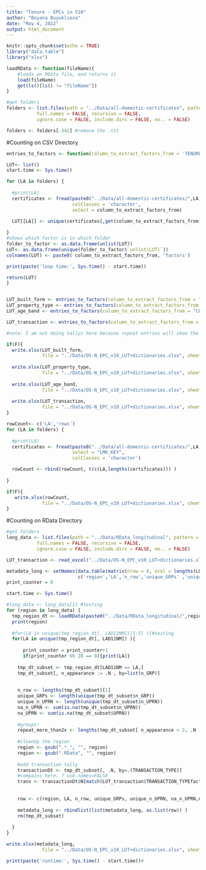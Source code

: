 ```yaml
---
title: "Tenure - EPCs in V10"
author: "Boyana Buyuklieva"
date: "May 4, 2022"
output: html_document
---
```


```r
knitr::opts_chunk$set(echo = TRUE)
library("data.table")
library("xlsx")

loadRData <- function(fileName){
    #loads an RData file, and returns it
    load(fileName)
    get(ls()[ls() != "fileName"])
}

```



```r
#get folders
folders <- list.files(path = "../Data/all-domestic-certificates", pattern = NULL, all.files = FALSE,
           full.names = FALSE, recursive = FALSE,
           ignore.case = FALSE, include.dirs = FALSE, no.. = FALSE)

folders <- folders[-342] #remove the .txt
```

#Counting on CSV Directory
```r
entries_to_factors <- function(column_to_extract_factors_from = 'TENURE') {

LUT<- list()
start.time <- Sys.time()

for (LA in folders) {
  
  #print(LA)
  certificates <- fread(paste0("../Data/all-domestic-certificates/",LA,"/certificates.csv"),
                        colClasses = 'character',
                        select = column_to_extract_factors_from)

  LUT[[LA]] <- unique(certificates[,get(column_to_extract_factors_from)])
  
}
#shows which factor is in which folder
folder_to_factor <- as.data.frame(unlist(LUT))
LUT<- as.data.frame(unique(folder_to_factor$`unlist(LUT)`))
colnames(LUT) <- paste0( column_to_extract_factors_from, 'factors')

print(paste('loop time:', Sys.time() - start.time))

return(LUT)
}


LUT_built_form <- entries_to_factors(column_to_extract_factors_from = "BUILT_FORM")
LUT_property_type <- entries_to_factors(column_to_extract_factors_from = "PROPERTY_TYPE")
LUT_age_band <- entries_to_factors(column_to_extract_factors_from = "CONSTRUCTION_AGE_BAND")

LUT_transaction <- entries_to_factors(column_to_extract_factors_from = "TRANSACTION_TYPE")

#note: I am not doing tallys here because repeat entries will skew the picture

if(F){
  write.xlsx(LUT_built_form,
             file = "../Data/OS-N_EPC_v10_LUT+dictionaries.xlsx", sheetName="BUILT_FORM", append=TRUE)  
  
  write.xlsx(LUT_property_type,
             file = "../Data/OS-N_EPC_v10_LUT+dictionaries.xlsx", sheetName="PROPERTY_TYPE", append=TRUE) 
  
  write.xlsx(LUT_age_band,
             file = "../Data/OS-N_EPC_v10_LUT+dictionaries.xlsx", sheetName="CONSTRUCTION_AGE_BAND", append=TRUE)
  
  write.xlsx(LUT_transaction,
             file = "../Data/OS-N_EPC_v10_LUT+dictionaries.xlsx", sheetName="TRANSACTION_TYPE", append=TRUE)
}
```


```r
rowCount<- c('LA','rows')
for (LA in folders) {
  
  #print(LA)
  certificates <- fread(paste0("../Data/all-domestic-certificates/",LA,"/certificates.csv"),
                        select = "LMK_KEY",
                        colClasses = 'character')

  rowCount <- rbind(rowCount, t(c(LA,lengths(certificates))) )
  
}

if(F){
   write.xlsx(rowCount,
             file = "../Data/OS-N_EPC_v10_LUT+dictionaries.xlsx", sheetName="RawRowTotals", append=TRUE)
}
```


#Counting on RData Directory


```r
#get folders
long_data <- list.files(path = "../Data/RData_longitudinal", pattern = NULL, all.files = FALSE,
           full.names = FALSE, recursive = FALSE,
           ignore.case = FALSE, include.dirs = FALSE, no.. = FALSE)

LUT_transaction <- read_excel("../Data/OS-N_EPC_v10_LUT+dictionaries.xlsx", sheet = "TRANSACTION_TYPE",range = cell_cols("B:B"))

metadata_long <- setNames(data.table(matrix(nrow = 0, ncol = lengths(LUT_transaction)+8)), 
                          c('region','LA','n_row','unique_GRPs' ,'unique_n_UPRN', 'na_n_UPRN', 'na_UPRN', 'GRPrepeat_more_than2x',c(LUT_transaction$TRANSACTION_TYPEfactors)))
print_counter = 0

start.time <- Sys.time()

#long_data <- long_data[1] #testing
for (region in long_data) {
  tmp_region_dt <- loadRData(paste0("../Data/RData_longitudinal/",region) )
  print(region)
  
  #for(LA in unique(tmp_region_dt[, LAD11NM])[1:5] ){#testing
  for(LA in unique(tmp_region_dt[, LAD11NM]) ){  
    
      print_counter = print_counter+1
      if(print_counter %% 20 == 0){print(LA)} 
    
    tmp_dt_subset <- tmp_region_dt[LAD11NM == LA,]
    tmp_dt_subset[, n_appearance := .N , by=list(n_GRP)]
    
    
    n_row <- lengths(tmp_dt_subset)[1]
    unique_GRPs <- length(unique(tmp_dt_subset$n_GRP))
    unique_n_UPRN <- length(unique(tmp_dt_subset$n_UPRN))
    na_n_UPRN <- sum(is.na(tmp_dt_subset$n_UPRN))
    na_UPRN <- sum(is.na(tmp_dt_subset$UPRN))
    
    #groups!
    repeat_more_than2x <- lengths(tmp_dt_subset[ n_appearance > 2, .N , by=list(n_GRP)])[1]
    
    #cleanUp the region
    region <- gsub(".*_", "", region)
    region <- gsub(".RData", "", region)
    
    #add transaction tally 
    transactionDt <- tmp_dt_subset[, .N, by=.(TRANSACTION_TYPE)]
    #compains here. ? use.names=FALSE
    trans <- transactionDt$N[match(LUT_transaction$TRANSACTION_TYPEfactors,transactionDt$TRANSACTION_TYPE, use.names=FALSE)]
    
    
    row <- c(region, LA, n_row, unique_GRPs, unique_n_UPRN, na_n_UPRN,na_UPRN,repeat_more_than2x, trans)
    
    metadata_long <- rbindlist(list(metadata_long, as.list(row)) )
    rm(tmp_dt_subset)
    
  }
}

write.xlsx(metadata_long,
             file = "../Data/OS-N_EPC_v10_LUT+dictionaries.xlsx", sheetName="meta_data_long", append=TRUE)

print(paste('runtime:', Sys.time() - start.time))#
```




